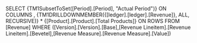 SELECT {TM1SubsetToSet([Period].[Period], "Actual Period")}  ON COLUMNS , {TM1DRILLDOWNMEMBER({[ledger].[ledger].[Revenue]}, ALL, RECURSIVE)} * {[Product].[Product].[Total Products]} ON ROWS FROM [Revenue] WHERE ([Version].[Version].[Base],[Revenue Lineitem].[Revenue Lineitem].[Bevetel],[Revenue Measure].[Revenue Measure].[Value])